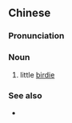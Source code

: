 ==Chinese==
{{zh-forms}}

===Pronunciation===
{{zh-pron
|c=zoek3 zai2
|cat=n
}}

===Noun===
{{zh-noun}}

# {{lb|zh|Cantonese|diminutive}} little [[birdie]]

===See also===
* {{zh-l|小鳥}}